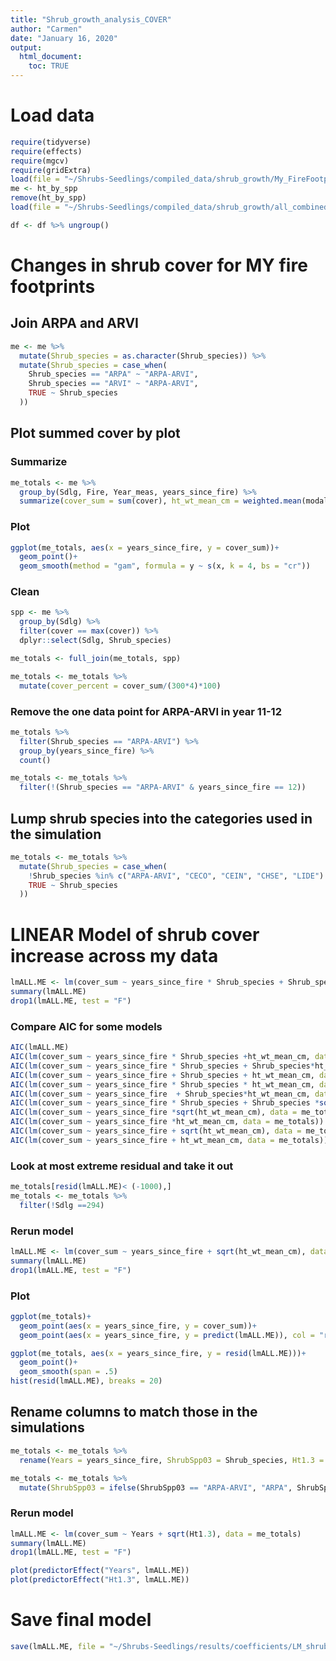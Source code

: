 ```yaml
---
title: "Shrub_growth_analysis_COVER"
author: "Carmen"
date: "January 16, 2020"
output: 
  html_document:
    toc: TRUE
---
```


# Load data
```r
require(tidyverse)
require(effects)
require(mgcv)
require(gridExtra)
load(file = "~/Shrubs-Seedlings/compiled_data/shrub_growth/My_FireFootprint_data.Rdata")
me <- ht_by_spp
remove(ht_by_spp)
load(file = "~/Shrubs-Seedlings/compiled_data/shrub_growth/all_combined_COVER_LUMPED.Rdata")
```

```r
df <- df %>% ungroup()
```

# Changes in shrub cover for MY fire footprints

## Join ARPA and ARVI
```r
me <- me %>% 
  mutate(Shrub_species = as.character(Shrub_species)) %>% 
  mutate(Shrub_species = case_when(
    Shrub_species == "ARPA" ~ "ARPA-ARVI",
    Shrub_species == "ARVI" ~ "ARPA-ARVI",
    TRUE ~ Shrub_species
  ))
```

## Plot summed cover by plot 

### Summarize
```r
me_totals <- me %>% 
  group_by(Sdlg, Fire, Year_meas, years_since_fire) %>% 
  summarize(cover_sum = sum(cover), ht_wt_mean_cm = weighted.mean(modal_ht_cm, cover))
```

### Plot
```r
ggplot(me_totals, aes(x = years_since_fire, y = cover_sum))+
  geom_point()+
  geom_smooth(method = "gam", formula = y ~ s(x, k = 4, bs = "cr"))
```

### Clean
```r
spp <- me %>% 
  group_by(Sdlg) %>% 
  filter(cover == max(cover)) %>% 
  dplyr::select(Sdlg, Shrub_species)
```

```r
me_totals <- full_join(me_totals, spp)
```

```r
me_totals <- me_totals %>% 
  mutate(cover_percent = cover_sum/(300*4)*100)
```

### Remove the one data point for ARPA-ARVI in year 11-12
```r
me_totals %>% 
  filter(Shrub_species == "ARPA-ARVI") %>% 
  group_by(years_since_fire) %>% 
  count()
```

```r
me_totals <- me_totals %>% 
  filter(!(Shrub_species == "ARPA-ARVI" & years_since_fire == 12))
```

## Lump shrub species into the categories used in the simulation
```r
me_totals <- me_totals %>% 
  mutate(Shrub_species = case_when(
    !Shrub_species %in% c("ARPA-ARVI", "CECO", "CEIN", "CHSE", "LIDE") ~ "Other",
    TRUE ~ Shrub_species
  ))
```

# LINEAR Model of shrub cover increase across my data 

```r
lmALL.ME <- lm(cover_sum ~ years_since_fire * Shrub_species + Shrub_species *ht_wt_mean_cm, data = me_totals)
summary(lmALL.ME)
drop1(lmALL.ME, test = "F")
```

### Compare AIC for some models
```r
AIC(lmALL.ME)
AIC(lm(cover_sum ~ years_since_fire * Shrub_species +ht_wt_mean_cm, data = me_totals))
AIC(lm(cover_sum ~ years_since_fire * Shrub_species + Shrub_species*ht_wt_mean_cm, data = me_totals))
AIC(lm(cover_sum ~ years_since_fire + Shrub_species + ht_wt_mean_cm, data = me_totals))
AIC(lm(cover_sum ~ years_since_fire * Shrub_species * ht_wt_mean_cm, data = me_totals))
AIC(lm(cover_sum ~ years_since_fire  + Shrub_species*ht_wt_mean_cm, data = me_totals))
AIC(lm(cover_sum ~ years_since_fire * Shrub_species + Shrub_species *sqrt(ht_wt_mean_cm), data = me_totals))
AIC(lm(cover_sum ~ years_since_fire *sqrt(ht_wt_mean_cm), data = me_totals))
AIC(lm(cover_sum ~ years_since_fire *ht_wt_mean_cm, data = me_totals))
AIC(lm(cover_sum ~ years_since_fire + sqrt(ht_wt_mean_cm), data = me_totals))
AIC(lm(cover_sum ~ years_since_fire + ht_wt_mean_cm, data = me_totals))
```

### Look at most extreme residual and take it out 
```r
me_totals[resid(lmALL.ME)< (-1000),]
me_totals <- me_totals %>% 
  filter(!Sdlg ==294)
```

### Rerun model

```r
lmALL.ME <- lm(cover_sum ~ years_since_fire + sqrt(ht_wt_mean_cm), data = me_totals)
summary(lmALL.ME)
drop1(lmALL.ME, test = "F")
```

### Plot
```r
ggplot(me_totals)+
  geom_point(aes(x = years_since_fire, y = cover_sum))+
  geom_point(aes(x = years_since_fire, y = predict(lmALL.ME)), col = "red")
```

```r
ggplot(me_totals, aes(x = years_since_fire, y = resid(lmALL.ME)))+
  geom_point()+
  geom_smooth(span = .5)
hist(resid(lmALL.ME), breaks = 20)
```

## Rename columns to match those in the simulations
```r
me_totals <- me_totals %>% 
  rename(Years = years_since_fire, ShrubSpp03 = Shrub_species, Ht1.3 = ht_wt_mean_cm)
```

```r
me_totals <- me_totals %>% 
  mutate(ShrubSpp03 = ifelse(ShrubSpp03 == "ARPA-ARVI", "ARPA", ShrubSpp03))
```


### Rerun model

```r
lmALL.ME <- lm(cover_sum ~ Years + sqrt(Ht1.3), data = me_totals)
summary(lmALL.ME)
drop1(lmALL.ME, test = "F")
```


```r
plot(predictorEffect("Years", lmALL.ME))
plot(predictorEffect("Ht1.3", lmALL.ME))
```

# Save final model
```r
save(lmALL.ME, file = "~/Shrubs-Seedlings/results/coefficients/LM_shrubcover.Rdata")
```

